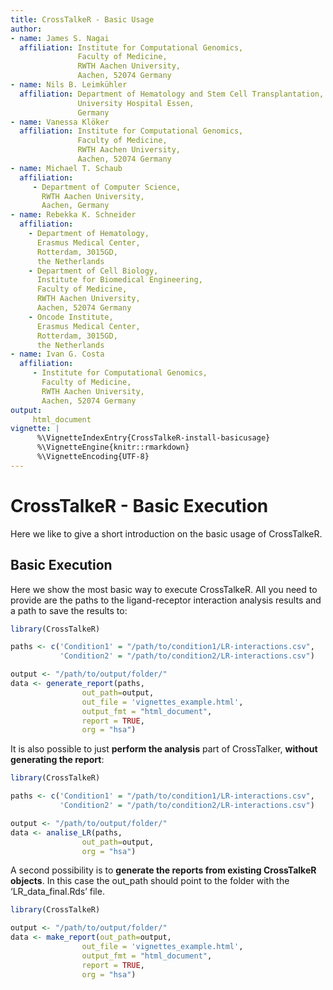 ```yaml
---
title: CrossTalkeR - Basic Usage
author:
- name: James S. Nagai
  affiliation: Institute for Computational Genomics,
               Faculty of Medicine,
               RWTH Aachen University,
               Aachen, 52074 Germany
- name: Nils B. Leimkühler
  affiliation: Department of Hematology and Stem Cell Transplantation,
               University Hospital Essen,
               Germany
- name: Vanessa Klöker
  affiliation: Institute for Computational Genomics,
               Faculty of Medicine,
               RWTH Aachen University,
               Aachen, 52074 Germany
- name: Michael T. Schaub
  affiliation:
     - Department of Computer Science,
       RWTH Aachen University,
       Aachen, Germany
- name: Rebekka K. Schneider
  affiliation:
    - Department of Hematology,
      Erasmus Medical Center,
      Rotterdam, 3015GD,
      the Netherlands
    - Department of Cell Biology,
      Institute for Biomedical Engineering,
      Faculty of Medicine,
      RWTH Aachen University,
      Aachen, 52074 Germany
    - Oncode Institute,
      Erasmus Medical Center,
      Rotterdam, 3015GD,
      the Netherlands
- name: Ivan G. Costa
  affiliation:
     - Institute for Computational Genomics,
       Faculty of Medicine,
       RWTH Aachen University,
       Aachen, 52074 Germany
output:
     html_document
vignette: |
      %\VignetteIndexEntry{CrossTalkeR-install-basicusage}
      %\VignetteEngine{knitr::rmarkdown}
      %\VignetteEncoding{UTF-8}
---
```

# CrossTalkeR - Basic Execution

Here we like to give a short introduction on the basic usage of CrossTalkeR.


## Basic Execution
Here we show the most basic way to execute CrossTalkeR. All you need to provide are the paths to the ligand-receptor interaction analysis results and a path to save the results to:
```r
library(CrossTalkeR)

paths <- c('Condition1' = "/path/to/condition1/LR-interactions.csv",
           'Condition2' = "/path/to/condition2/LR-interactions.csv")

output <- "/path/to/output/folder/"
data <- generate_report(paths,
                out_path=output,
                out_file = 'vignettes_example.html',
                output_fmt = "html_document",
                report = TRUE,
                org = "hsa")

```


It is also possible to just **perform the analysis** part of CrossTalker, **without generating the report**:
```r
library(CrossTalkeR)

paths <- c('Condition1' = "/path/to/condition1/LR-interactions.csv",
           'Condition2' = "/path/to/condition2/LR-interactions.csv")

output <- "/path/to/output/folder/"
data <- analise_LR(paths,
                out_path=output,
                org = "hsa")

```

A second possibility is to **generate the reports from existing CrossTalkeR objects**. In this case the out_path should point to the folder with the 'LR_data_final.Rds' file.
```r
library(CrossTalkeR)

output <- "/path/to/output/folder/"
data <- make_report(out_path=output,
                out_file = 'vignettes_example.html',
                output_fmt = "html_document",
                report = TRUE,
                org = "hsa")

```


